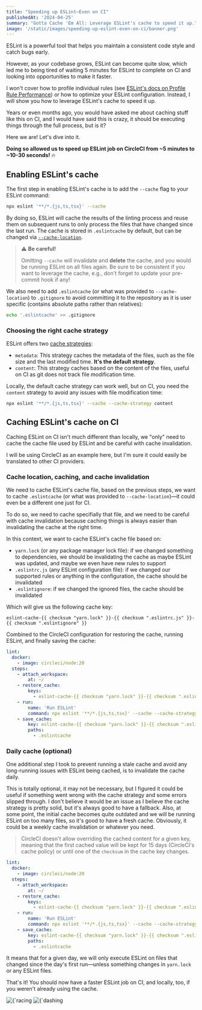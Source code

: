 ```yaml
---
title: "Speeding up ESLint—Even on CI"
publishedAt: '2024-04-25'
summary: "Gotta Cache 'Em All: Leverage ESLint's cache to speed it up."
image: '/static/images/speeding-up-eslint-even-on-ci/banner.png'
---
```


ESLint is a powerful tool that helps you maintain a consistent code style and catch bugs early.

However, as your codebase grows, ESLint can become quite slow, which led me to being tired of waiting 5 minutes for ESLint to complete on CI and looking into opportunities to make it faster.

I won't cover how to profile individual rules (see [ESLint's docs on Profile Rule Performance](https://eslint.org/docs/latest/extend/custom-rules#profile-rule-performance)) or how to optimize your ESLint configuration. Instead, I will show you how to leverage ESLint's cache to speed it up.

Years or even months ago, you would have asked me about caching stuff like this on CI, and I would have said this is crazy, it should be executing things through the full process, but is it?

Here we are! Let's dive into it.

**Doing so allowed us to speed up ESLint job on CircleCI from ~5 minutes to ~10-30 seconds!** 🔥

## Enabling ESLint's cache

The first step in enabling ESLint's cache is to add the `--cache` flag to your ESLint command:

```bash
npx eslint '**/*.{js,ts,tsx}' --cache
```

By doing so, ESLint will cache the results of the linting process and reuse them on subsequent runs to only process the files that have changed since the last run. The cache is stored in `.eslintcache` by default, but can be changed via [`--cache-location`](https://eslint.org/docs/latest/use/command-line-interface#--cache-location).

> ⚠️ **Be careful!**
>
> Omitting `--cache` will invalidate and **delete** the cache, and you would be running ESLint on all files again. Be sure to be consistent if you want to leverage the cache, e.g., don't forget to update your pre-commit hook if any!

We also need to add `.eslintcache` (or what was provided to `--cache-location`) to `.gitignore` to avoid committing it to the repository as it is user specific (contains absolute paths rather than relatives):

```bash
echo '.eslintcache' >> .gitignore
```

### Choosing the right cache strategy

ESLint offers two [cache strategies](https://eslint.org/docs/latest/use/command-line-interface#--cache-strategy):

- `metadata`: This strategy caches the metadata of the files, such as the file size and the last modified time. **It's the default strategy**.
- `content`: This strategy caches based on the content of the files, useful on CI as git does not track file modification time.

Locally, the default cache strategy can work well, but on CI, you need the `content` strategy to avoid any issues with file modification time:

```bash
npx eslint '**/*.{js,ts,tsx}' --cache --cache-strategy content
```

## Caching ESLint's cache on CI

Caching ESLint on CI isn't much different than locally, we "only" need to cache the cache file used by ESLint and be careful with cache invalidation.

I will be using CircleCI as an example here, but I'm sure it could easily be translated to other CI providers.

### Cache location, caching, and cache invalidation

We need to cache ESLint's cache file, based on the previous steps, we want to cache `.eslintcache` (or what was provided to `--cache-location`)—it could even be a different one just for CI.

To do so, we need to cache specifially that file, and we need to be careful with cache invalidation because caching things is always easier than invalidating the cache at the right time.

In this context, we want to cache ESLint's cache file based on:

- `yarn.lock` (or any package manager lock file): if we changed something to dependencies, we should be invalidating the cache as maybe ESLint was updated, and maybe we even have new rules to support
- `.eslintrc.js` (any ESLint configuration file): if we changed our supported rules or anything in the configuration, the cache should be invalidated
- `.eslintignore`: if we changed the ignored files, the cache should be invalidated

Which will give us the following cache key:

```
eslint-cache-{{ checksum "yarn.lock" }}-{{ checksum ".eslintrc.js" }}-{{ checksum ".eslintignore" }}
```

Combined to the CircleCI configuration for restoring the cache, running ESLint, and finally saving the cache:

```yaml:.circleci/config.yml
lint:
  docker:
    - image: circleci/node:20
  steps:
    - attach_workspace:
        at: ~/
    - restore_cache:
        keys:
          - eslint-cache-{{ checksum "yarn.lock" }}-{{ checksum ".eslintrc.js" }}-{{ checksum ".eslintignore" }}
    - run:
        name: 'Run ESLint'
        command: npx eslint '**/*.{js,ts,tsx}' --cache --cache-strategy content
    - save_cache:
        key: eslint-cache-{{ checksum "yarn.lock" }}-{{ checksum ".eslintrc.js" }}-{{ checksum ".eslintignore" }}
        paths:
          - .eslintcache
```

### Daily cache (optional)

One additional step I took to prevent running a stale cache and avoid any long-running issues with ESLint being cached, is to invalidate the cache daily.

This is totally optional, it may not be necessary, but I figured it could be useful if something went wrong with the cache strategy and some errors slipped through. I don't believe it would be an issue as I believe the cache strategy is pretty solid, but it's always good to have a fallback. Also, at some point, the initial cache becomes quite outdated and we will be running ESLint on too many files, so it's good to have a fresh cache. Obviously, it could be a weekly cache invalidation or whatever you need.

> CircleCI doesn't allow overriding the cached content for a given key, meaning that the first cached value will be kept for 15 days (CircleCI's cache policy) or until one of the `checksum` in the cache key changes.

```yaml:.circleci/config.yml
lint:
  docker:
    - image: circleci/node:20
  steps:
    - attach_workspace:
        at: ~/
    - restore_cache:
        keys:
          - eslint-cache-{{ checksum "yarn.lock" }}-{{ checksum ".eslintrc.js" }}-{{ checksum ".eslintignore" }}
    - run:
        name: 'Run ESLint'
        command: npx eslint '**/*.{js,ts,tsx}' --cache --cache-strategy content
    - save_cache:
        key: eslint-cache-{{ checksum "yarn.lock" }}-{{ checksum ".eslintrc.js" }}-{{ checksum ".eslintignore" }}
        paths:
          - .eslintcache
```

It means that for a given day, we will only execute ESLint on files that changed since the day's first run—unless something changes in `yarn.lock` or any ESLint files.

That's it! You should now have a faster ESLint job on CI, and locally, too, if you weren't already using the cache.

<div className="img-center">
  <Image
    alt={`racing car`}
    src={`/static/images/racing-car.png`}
    width={120}
    height={120}
  />
  <Image
    alt={`dashing away`}
    src={`/static/images/dashing-away.png`}
    width={60}
    height={60}
    style={{ alignSelf: 'flex-end' }}
  />
</div>